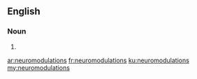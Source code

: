==English==

===Noun===
{{head|en}}

# {{plural of|neuromodulation}}

[[ar:neuromodulations]]
[[fr:neuromodulations]]
[[ku:neuromodulations]]
[[my:neuromodulations]]
